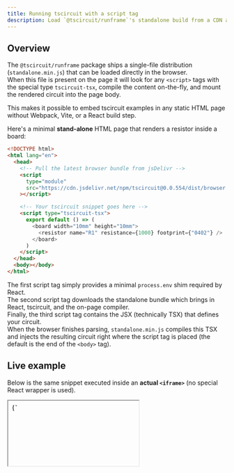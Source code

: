 ```yaml
---
title: Running tscircuit with a script tag
description: Load `@tscircuit/runframe`'s standalone build from a CDN and render a circuit written inside a `<script type="tscircuit-tsx">` block – no build tooling required.
---
```


## Overview

The `@tscircuit/runframe` package ships a single-file distribution (`standalone.min.js`) that can be loaded directly in the browser.  
When this file is present on the page it will look for any `<script>` tags with the special type `tscircuit-tsx`, compile the content on-the-fly, and mount the rendered circuit into the page body.

This makes it possible to embed tscircuit examples in any static HTML page without Webpack, Vite, or a React build step.

Here's a minimal **stand-alone** HTML page that renders a resistor inside a board:

```html
<!DOCTYPE html>
<html lang="en">
  <head>
    <!-- Pull the latest browser bundle from jsDelivr -->
    <script
      type="module"
      src="https://cdn.jsdelivr.net/npm/tscircuit@0.0.554/dist/browser.min.js"
    ></script>

    <!-- Your tscircuit snippet goes here -->
    <script type="tscircuit-tsx">
      export default () => (
        <board width="10mm" height="10mm">
          <resistor name="R1" resistance={1000} footprint={"0402"} />
        </board>
      )
    </script>
  </head>
  <body></body>
</html>
```

The first script tag simply provides a minimal `process.env` shim required by React.  
The second script tag downloads the standalone bundle which brings in React, tscircuit, and the on-page compiler.  
Finally, the third script tag contains the JSX (technically TSX) that defines your circuit.  
When the browser finishes parsing, `standalone.min.js` compiles this TSX and injects the resulting circuit right where the script tag is placed (the default is the end of the `<body>` tag).

## Live example

Below is the same snippet executed inside an **actual `<iframe>`** (no special React wrapper is used). 

<iframe
  style={{ width: "100%", height: "600px", border: "1px solid #ccc" }}
  srcDoc={`
  <!DOCTYPE html>
<html lang="en">
  <head>
    <script>
      window.process = { env: { NODE_ENV: "production" } }
    </script>
    <script type="module" src="https://cdn.jsdelivr.net/npm/tscircuit@0.0.554/dist/browser.min.js"></script>
    <script type="tscircuit-tsx">
        <board width="10mm" height="10mm">
          <resistor name="R1" resistance={1000} footprint={"0402"} />
        </board>
      )
    </script>
  </head>
  <body>
  </body>
</html>`}
/>
